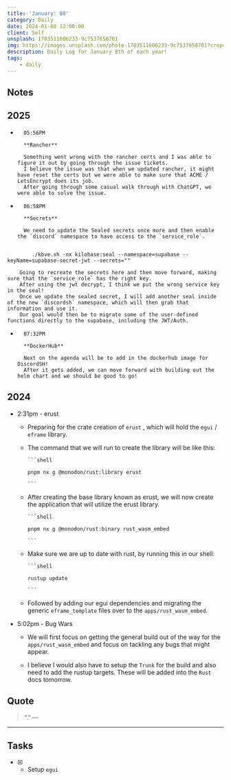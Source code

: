 ```yaml
---
title: 'January: 08'
category: Daily
date: 2024-01-08 12:00:00
client: Self
unsplash: 1703511606233-9c7537658701
img: https://images.unsplash.com/photo-1703511606233-9c7537658701?crop=entropy&cs=srgb&fm=jpg&ixid=MnwzNjM5Nzd8MHwxfHJhbmRvbXx8fHx8fHx8fDE2ODE3NDg2ODY&ixlib=rb-4.0.3&q=85
description: Daily Log for January 8th of each year!
tags:
    - daily
---
```


## Notes

## 2025

-       05:56PM

        **Rancher**

        Something went wrong with the rancher certs and I was able to figure it out by going through the issue tickets.
        I believe the issue was that when we updated rancher, it might have reset the certs but we were able to make sure that ACME / LetsEncrypt does its job.
        After going through some casual walk through with ChatGPT, we were able to solve the issue.

-       06:58PM

        **Secrets**

        We need to update the Sealed secrets once more and then enable the `discord` namespace to have access to the `service_role`.
        
```shell

        ./kbve.sh -nx kilobase:seal --namespace=supabase --keyName=supabase-secret-jwt --secrets=""

```

        Going to recreate the secrets here and then move forward, making sure that the `service_role` has the right key.
        After using the jwt decrypt, I think we put the wrong service key in the seal!
        Once we update the sealed secret, I will add another seal inside of the new `discordsh` namespace, which will then grab that information and use it.
        Our goal would then be to migrate some of the user-defined functions directly to the supabase, including the JWT/Auth.

-       07:32PM

        **DockerHub**

        Next on the agenda will be to add in the dockerhub image for DiscordSH!
        After it gets added, we can move forward with building out the helm chart and we should be good to go!

## 2024

-  2:31pm - erust
    
    -   Preparing for the crate creation of `erust` , which will hold the `egui` / `eframe` library.
    
    -   The command that we will run to create the library will be like this:

            ```shell

            pnpm nx g @monodon/rust:library erust
            
            ```

    -   After creating the base library known as erust, we will now create the application that will utilize the erust library.

            ```shell
            
            pnpm nx g @monodon/rust:binary rust_wasm_embed

            ```

    -   Make sure we are up to date with rust, by running this in our shell:

            ```shell
            
            rustup update

            ```
    
    -   Followed by adding our egui dependencies and migrating the generic `eframe_template` files over to the `apps/rust_wasm_embed`.

-   5:02pm - Bug Wars
    
    -   We will first focus on getting the general build out of the way for the `apps/rust_wasm_embed` and focus on tackling any bugs that might appear.

    -   I believe I would also have to setup the `Trunk` for the build and also need to add the rustup targets.
        These will be added into the `Rust` docs tomorrow.


## Quote

> “.”
> — <cite></cite>

---

## Tasks

-   [x] -   Setup `egui`


